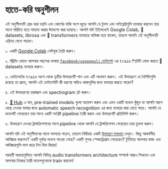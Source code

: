 # হাতে-করি অনুশীলন

এই অনুশীলনটি গ্রেড করা হয়নি এবং কোর্সের বাকি অংশ জুড়ে আপনি যে টুলস এবং লাইব্রেরিগুলি ব্যবহার করবেন তার সাথে পরিচিত হতে সাহায্য করার উদ্দেশ্যে করা
হয়েছে। আপনি যদি ইতিমধ্যেই Google Colab, 🤗 datasets, librosa এবং 🤗 transformers ব্যবহারে অভিজ্ঞ হয়ে থাকেন, তাহলে আপনি এই অনুশীলনটি
এড়িয়ে যেতে পারেন।

১. একটি [Google Colab](https://colab.research.google.com) নোটবুক তৈরি করুন।

২. স্ট্রিমিং মোডে আপনার পছন্দের ভাষায় [`facebook/voxpopuli` ডেটাসেট](https://huggingface.co/datasets/facebook/voxpopuli) এর `train`
স্প্লিটটি লোড করতে 🤗 datasets ব্যবহার করুন।

৩. ডেটাসেটের `train` অংশ থেকে তৃতীয় উদাহরণটি পান এবং এটি অন্বেষণ করুন। এই উদাহরণে যে বৈশিষ্ট্যগুলি রয়েছে তা প্রদত্ত, আপনি এই ডেটাসেটটি কী
ধরণের অডিও কাজগুলির জন্য ব্যবহার করতে পারেন?

৪. এই উদাহরণের তরঙ্গরূপ এবং spectrogram প্লট করুন।

৫. [🤗 Hub](https://huggingface.co/models) এ যান, pre-trained models গুলো অন্বেষণ করুন এবং এমন একটি মডেল খুঁজুন যা আপনি আগে
বেছে নেওয়া ভাষার জন্য automatic speech recognition এর জন্য ব্যবহার করা যেতে পারে। আপনি যে মডেলটি পেয়েছেন তার সাথে একটি সংশ্লিষ্ট pipeline
তৈরী করুন এবং উদাহরণটি প্রতিলিপি করুন।

৬. উদাহরণে দেওয়া ট্রান্সক্রিপশনের সাথে pipeline থেকে আপনি যে ট্রান্সক্রিপশন পেয়েছেন তার তুলনা করুন।


আপনি যদি এই অনুশীলনের সাথে সমস্যায় পড়েন, তাহলে নির্দ্বিধায় একটি [উদাহরণ সমাধান](https://colab.research.google.com/drive/1NGyo5wFpRj8TMfZOIuPaJHqyyXCITftc?usp=sharing) দেখুন।
কিছু আকর্ষণীয় আবিষ্কার করলেন? একটি দুর্দান্ত মডেল পাওয়া গেছে? একটি সুন্দর স্পেকট্রোগ্রাম পেয়েছেন? টুইটারে আপনার কাজ এবং আবিষ্কারগুলি ভাগ করে নিন বিনা দ্বিধায়!

পরবর্তী অধ্যায়গুলিতে আপনি বিভিন্ন audio transformers architecture সম্পর্কে আরও শিখবেন এবং আপনার নিজের তৈরী মডেলগুলোকে train করবেন!




